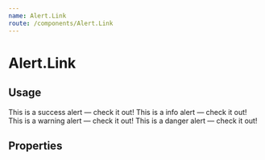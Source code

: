 ```yaml
---
name: Alert.Link
route: /components/Alert.Link
---
```



# Alert.Link

## Usage

<Playground>
	<Alert type="success">
		This is a success alert — <Alert.Link>check it out</Alert.Link>!
	</Alert>
	<Alert type="info">
		This is a info alert — <Alert.Link>check it out</Alert.Link>!
	</Alert>
	<Alert type="warning">
		This is a warning alert — <Alert.Link>check it out</Alert.Link>!
	</Alert>
	<Alert type="danger">
		This is a danger alert — <Alert.Link>check it out</Alert.Link>!
	</Alert>
</Playground>

## Properties

<Props of={Alert.Link} />
